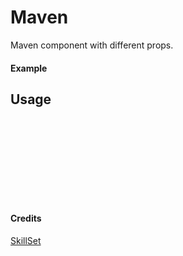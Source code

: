 
<Meta of={Maven} title="SkillSet/Maven" />

# Maven

Maven component with different props.

#### Example

<Canvas of={Maven.Primary} />

## Usage

```ts
import { Maven } from "yadl-ui";

const Example = () => {
  return (
      <Maven />
  );
};

export default Example;
```

#### Credits
[SkillSet](https://skillicons.dev)

